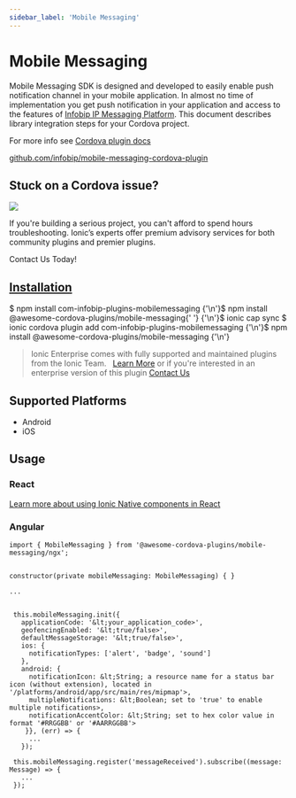 ```yaml
---
sidebar_label: 'Mobile Messaging'
---
```



# Mobile Messaging

Mobile Messaging SDK is designed and developed to easily enable push notification channel in your mobile application.
In almost no time of implementation you get push notification in your application and access to the features of [Infobip IP Messaging Platform](https://portal.infobip.com/push/).
This document describes library integration steps for your Cordova project.

For more info see [Cordova plugin docs](https://github.com/infobip/mobile-messaging-cordova-plugin)

<p>
  <a href="https://github.com/infobip/mobile-messaging-cordova-plugin" target="_blank" rel="noopener" className="git-link">github.com/infobip/mobile-messaging-cordova-plugin</a>
</p>

<h2>Stuck on a Cordova issue?</h2>
<DocsCard
  className="cordova-ee-card"
  header="Don't waste precious time on plugin issues."
  href="https://ionicframework.com/sales?product_of_interest=Ionic%20Native"
>
  <div>
    <img src="/docs/icons/native-cordova-bot.png" className="cordova-ee-img" />
    <p>If you're building a serious project, you can't afford to spend hours troubleshooting. Ionic’s experts offer premium advisory services for both community plugins and premier plugins.</p>
    <DocsButton className="native-ee-detail">Contact Us Today!</DocsButton>
  </div>
</DocsCard>

<h2 id="installation">
  <a href="#installation">Installation</a>
</h2>
<Tabs
  groupId="runtime"
  defaultValue="Capacitor"
  values={[
    { value: 'Capacitor', label: 'Capacitor' },
    { value: 'Cordova', label: 'Cordova' },
    { value: 'Enterprise', label: 'Enterprise' },
  ]}
>
  <TabItem value="Capacitor">
    <CodeBlock className="language-shell">
      $ npm install com-infobip-plugins-mobilemessaging {'\n'}$ npm install @awesome-cordova-plugins/mobile-messaging{' '}
      {'\n'}$ ionic cap sync
    </CodeBlock>
  </TabItem>
  <TabItem value="Cordova">
    <CodeBlock className="language-shell">
      $ ionic cordova plugin add com-infobip-plugins-mobilemessaging {'\n'}$ npm install
      @awesome-cordova-plugins/mobile-messaging {'\n'}
    </CodeBlock>
  </TabItem>
  <TabItem value="Enterprise">
    <blockquote>
      Ionic Enterprise comes with fully supported and maintained plugins from the Ionic Team. &nbsp;
      <a className="btn" href="https://ionic.io/docs/premier-plugins">Learn More</a> or if you're interested in an enterprise version of this plugin <a className="btn" href="https://ionicframework.com/sales?product_of_interest=Ionic%20Enterprise%20Engine">Contact Us</a>
    </blockquote>
  </TabItem>
</Tabs>

## Supported Platforms

- Android
- iOS

## Usage

### React

[Learn more about using Ionic Native components in React](../native-community.mdx#react)

### Angular

```tsx
import { MobileMessaging } from '@awesome-cordova-plugins/mobile-messaging/ngx';


constructor(private mobileMessaging: MobileMessaging) { }

...


 this.mobileMessaging.init({
   applicationCode: '&lt;your_application_code>',
   geofencingEnabled: '&lt;true/false>',
   defaultMessageStorage: '&lt;true/false>',
   ios: {
     notificationTypes: ['alert', 'badge', 'sound']
   },
   android: {
     notificationIcon: &lt;String; a resource name for a status bar icon (without extension), located in '/platforms/android/app/src/main/res/mipmap'>,
     multipleNotifications: &lt;Boolean; set to 'true' to enable multiple notifications>,
     notificationAccentColor: &lt;String; set to hex color value in format '#RRGGBB' or '#AARRGGBB'>
    }}, (err) => {
     ...
   });

 this.mobileMessaging.register('messageReceived').subscribe((message: Message) => {
   ...
 });

```
